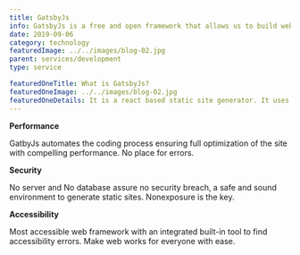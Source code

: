 ```yaml
---
title: GatsbyJs
info: GatsbyJs is a free and open framework that allows us to build websites and applications. Static sites are one of the specials that zeiq models.
date: 2019-09-06
category: technology
featuredImage: ../../images/blog-02.jpg
parent: services/development
type: service

featuredOneTitle: What is GatsbyJs?
featuredOneImage: ../../images/blog-02.jpg
featuredOneDetails: It is a react based static site generator. It uses state of the art pre-configuration that only uses static files to give high performing websites & apps.
---
```


**Performance**

GatbyJs automates the coding process ensuring full optimization of the site with
compelling performance. No place for errors.

**Security**

No server and No database assure no security breach, a safe and sound environment to
generate static sites. Nonexposure is the key.

**Accessibility**

Most accessible web framework with an integrated built-in tool to find accessibility
errors. Make web works for everyone with ease.




